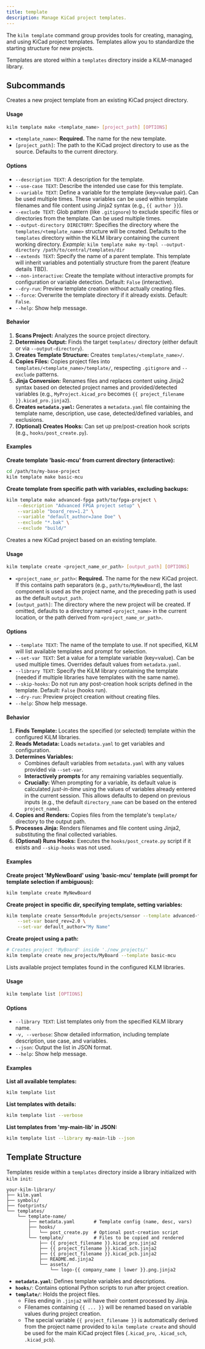 ```yaml
---
title: template
description: Manage KiCad project templates.
---
```



The `kilm template` command group provides tools for creating, managing, and using KiCad project templates. Templates allow you to standardize the starting structure for new projects.

Templates are stored within a `templates` directory inside a KiLM-managed library.

## Subcommands

<Tabs>
<TabItem label="make">

Creates a new project template from an existing KiCad project directory.

#### Usage

```bash
kilm template make <template_name> [project_path] [OPTIONS]
```

- `<template_name>`: **Required.** The name for the new template.
- `[project_path]`: The path to the KiCad project directory to use as the source. Defaults to the current directory.

#### Options

- `--description TEXT`: A description for the template.
- `--use-case TEXT`: Describe the intended use case for this template.
- `--variable TEXT`: Define a variable for the template (key=value pair). Can be used multiple times. These variables can be used within template filenames and file content using Jinja2 syntax (e.g., `{{ author }}`).
- `--exclude TEXT`: Glob pattern (like `.gitignore`) to exclude specific files or directories from the template. Can be used multiple times.
- `--output-directory DIRECTORY`: 
  Specifies the directory where the `templates/<template_name>` structure will be created. Defaults to the `templates` directory within the KiLM library containing the current working directory.
  *Example:* `kilm template make my-tmpl --output-directory /path/to/central/templates/dir`
- `--extends TEXT`: 
  Specify the name of a parent template. This template will inherit variables and potentially structure from the parent (feature details TBD).
- `--non-interactive`: 
  Create the template without interactive prompts for configuration or variable detection. Default: `False` (interactive).
- `--dry-run`: 
  Preview template creation without actually creating files.
- `--force`: 
  Overwrite the template directory if it already exists. Default: `False`.
- `--help`: Show help message.

#### Behavior

1.  **Scans Project:** Analyzes the source project directory.
2.  **Determines Output:** Finds the target `templates/` directory (either default or via `--output-directory`).
3.  **Creates Template Structure:** Creates `templates/<template_name>/`.
4.  **Copies Files:** Copies project files into `templates/<template_name>/template/`, respecting `.gitignore` and `--exclude` patterns.
5.  **Jinja Conversion:** Renames files and replaces content using Jinja2 syntax based on detected project names and provided/detected variables (e.g., `MyProject.kicad_pro` becomes `{{ project_filename }}.kicad_pro.jinja2`).
6.  **Creates `metadata.yaml`:** Generates a `metadata.yaml` file containing the template name, description, use case, detected/defined variables, and exclusions.
7.  **(Optional) Creates Hooks:** Can set up pre/post-creation hook scripts (e.g., `hooks/post_create.py`).

#### Examples

**Create template 'basic-mcu' from current directory (interactive):**
```bash
cd /path/to/my-base-project
kilm template make basic-mcu
```

**Create template from specific path with variables, excluding backups:**
```bash
kilm template make advanced-fpga path/to/fpga-project \
    --description "Advanced FPGA project setup" \
    --variable "board_rev=1.2" \
    --variable "default_author=Jane Doe" \
    --exclude "*.bak" \
    --exclude "build/"
```

</TabItem>
<TabItem label="create">

Creates a new KiCad project based on an existing template.

#### Usage

```bash
kilm template create <project_name_or_path> [output_path] [OPTIONS]
```

- `<project_name_or_path>`: **Required.** The name for the new KiCad project. If this contains path separators (e.g., `path/to/MyNewBoard`), the last component is used as the project name, and the preceding path is used as the default `output_path`.
- `[output_path]`: The directory where the new project will be created. If omitted, defaults to a directory named `<project_name>` in the current location, or the path derived from `<project_name_or_path>`.

#### Options

- `--template TEXT`: The name of the template to use. If not specified, KiLM will list available templates and prompt for selection.
- `--set-var TEXT`: Set a value for a template variable (key=value). Can be used multiple times. Overrides default values from `metadata.yaml`.
- `--library TEXT`: Specify the KiLM library containing the template (needed if multiple libraries have templates with the same name).
- `--skip-hooks`: Do not run any post-creation hook scripts defined in the template. Default: `False` (hooks run).
- `--dry-run`: Preview project creation without creating files.
- `--help`: Show help message.

#### Behavior

1.  **Finds Template:** Locates the specified (or selected) template within the configured KiLM libraries.
2.  **Reads Metadata:** Loads `metadata.yaml` to get variables and configuration.
3.  **Determines Variables:**
    - Combines default variables from `metadata.yaml` with any values provided via `--set-var`.
    - **Interactively prompts** for any remaining variables sequentially.
    - **Crucially:** When prompting for a variable, its default value is calculated *just-in-time* using the values of variables already entered in the current session. This allows defaults to depend on previous inputs (e.g., the default `directory_name` can be based on the entered `project_name`).
4.  **Copies and Renders:** Copies files from the template's `template/` directory to the output path.
5.  **Processes Jinja:** Renders filenames and file content using Jinja2, substituting the final collected variables.
6.  **(Optional) Runs Hooks:** Executes the `hooks/post_create.py` script if it exists and `--skip-hooks` was not used.

#### Examples

**Create project 'MyNewBoard' using 'basic-mcu' template (will prompt for template selection if ambiguous):**
```bash
kilm template create MyNewBoard
```

**Create project in specific dir, specifying template, setting variables:**
```bash
kilm template create SensorModule projects/sensor --template advanced-fpga \
    --set-var board_rev=2.0 \
    --set-var default_author="My Name"
```

**Create project using a path:**
```bash
# Creates project 'MyBoard' inside './new_projects/'
kilm template create new_projects/MyBoard --template basic-mcu
```

</TabItem>
<TabItem label="list">

Lists available project templates found in the configured KiLM libraries.

#### Usage

```bash
kilm template list [OPTIONS]
```

#### Options

- `--library TEXT`: List templates only from the specified KiLM library name.
- `-v, --verbose`: Show detailed information, including template description, use case, and variables.
- `--json`: Output the list in JSON format.
- `--help`: Show help message.

#### Examples

**List all available templates:**
```bash
kilm template list
```

**List templates with details:**
```bash
kilm template list --verbose
```

**List templates from 'my-main-lib' in JSON:**
```bash
kilm template list --library my-main-lib --json
```

</TabItem>
</Tabs>

## Template Structure

Templates reside within a `templates` directory inside a library initialized with `kilm init`:

```plaintext
your-kilm-library/
├── kilm.yaml
├── symbols/
├── footprints/
└── templates/
    └── template-name/
        ├── metadata.yaml       # Template config (name, desc, vars)
        ├── hooks/
        │   └── post_create.py  # Optional post-creation script
        └── template/           # Files to be copied and rendered
            ├── {{ project_filename }}.kicad_pro.jinja2
            ├── {{ project_filename }}.kicad_sch.jinja2
            ├── {{ project_filename }}.kicad_pcb.jinja2
            ├── README.md.jinja2
            └── assets/
                └── logo-{{ company_name | lower }}.png.jinja2
```

- **`metadata.yaml`**: Defines template variables and descriptions.
- **`hooks/`**: Contains optional Python scripts to run after project creation.
- **`template/`**: Holds the project files.
  - Files ending in `.jinja2` will have their content processed by Jinja.
  - Filenames containing `{{ ... }}` will be renamed based on variable values during project creation.
  - The special variable `{{ project_filename }}` is automatically derived from the project name provided to `kilm template create` and should be used for the main KiCad project files (`.kicad_pro`, `.kicad_sch`, `.kicad_pcb`). 